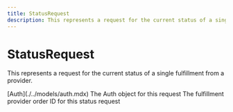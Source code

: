 ```yaml
---
title: StatusRequest
description: This represents a request for the current status of a single fulfillment from a provider.
---
```


StatusRequest
===============================================
This represents a request for the current status of a single fulfillment from a provider.


<Reference>
  <Field name="auth" nullable={false}>
    <Type>
      [Auth](./../models/auth.mdx)
    </Type>
    <Description>
      The Auth object for this request
    </Description>
  </Field>
  <Field name="fulfillment_provider_order_id" type="string" nullable={false}>
    <Description>
        The fulfillment provider order ID for this status request
    </Description>
  </Field>
</Reference>